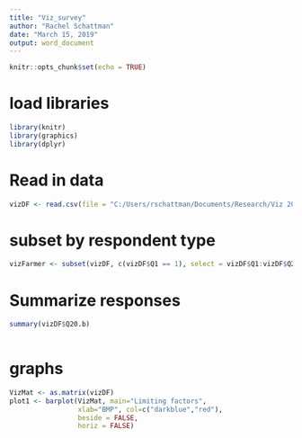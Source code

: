 ```yaml
---
title: "Viz_survey"
author: "Rachel Schattman"
date: "March 15, 2019"
output: word_document
---
```


```r
knitr::opts_chunk$set(echo = TRUE)
```

# load libraries
```r
library(knitr)
library(graphics)
library(dplyr)
```


# Read in data 
```r
vizDF <- read.csv(file = "C:/Users/rschattman/Documents/Research/Viz 2019/viz/RAWSurveyData_FarmerConferences_RS.csv", header = TRUE, sep = ",")
```
# subset by respondent type
```r
vizFarmer <- subset(vizDF, c(vizDF$Q1 == 1), select = vizDF$Q1:vizDF$Q23)

```
# Summarize responses 
```r

summary(vizDF$Q20.b)
  

```

# graphs
```r
VizMat <- as.matrix(vizDF)
plot1 <- barplot(VizMat, main="Limiting factors",
                 xlab="BMP", col=c("darkblue","red"),
                 beside = FALSE,
                 horiz = FALSE)
  
```